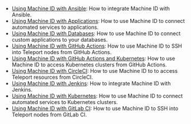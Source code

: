 - [Using Machine ID with Ansible](../../machine-id/guides/ansible.mdx): How to integrate Machine ID with Ansible.
- [Using Machine ID with Applications](../../machine-id/guides/applications.mdx): How to use Machine ID to connect automated services to applications.
- [Using Machine ID with Databases](../../machine-id/guides/databases.mdx): How to use Machine ID to connect custom applications to your databases.
- [Using Machine ID with GitHub Actions](../../machine-id/guides/github-actions.mdx): How to use Machine ID to SSH into Teleport nodes from GitHub Actions.
- [Using Machine ID with GitHub Actions and Kubernetes](../../machine-id/guides/github-actions-kubernetes.mdx): How to use Machine ID to access Kubernetes clusters from GitHub Actions.
- [Using Machine ID with CircleCI](../../machine-id/guides/circleci.mdx): How to use Machine ID to to access Teleport resources from CircleCI.
- [Using Machine ID with Jenkins](../../machine-id/guides/jenkins.mdx): How to integrate Machine ID with Jenkins.
- [Using Machine ID with Kubernetes](../../machine-id/guides/kubernetes.mdx): How to use Machine ID to connect automated services to Kubernetes clusters.
- [Using Machine ID with GitLab CI](../../machine-id/guides/gitlab.mdx): How to use Machine ID to SSH into Teleport nodes from GitLab CI.
